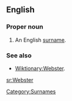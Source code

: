 ==English==

===Proper noun===
{{en-proper noun|s}}

# An English [[surname]].

===See also===
*[[Wiktionary:Webster]].

[[Category:Surnames]]

[[sr:Webster]]